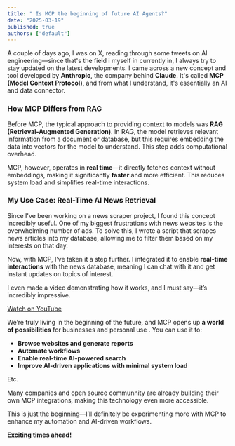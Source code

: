 ```yaml
---
title: " Is MCP the beginning of future AI Agents?"
date: "2025-03-19"
published: true
authors: ["default"]
---
```


A couple of days ago, I was on X, reading through some tweets on AI engineering—since that's the field i myself in currently in, I always try to stay updated on the latest developments. I came across a new concept and tool developed by **Anthropic**, the company behind **Claude**. It's called **MCP (Model Context Protocol)**, and from what I understand, it's essentially an AI and data connector.

### How MCP Differs from RAG

Before MCP, the typical approach to providing context to models was **RAG (Retrieval-Augmented Generation)**. In RAG, the model retrieves relevant information from a document or database, but this requires embedding the data into vectors for the model to understand. This step adds computational overhead.

MCP, however, operates in **real time**—it directly fetches context without embeddings, making it significantly **faster** and more efficient. This reduces system load and simplifies real-time interactions.

### My Use Case: Real-Time AI News Retrieval

Since I've been working on a news scraper project, I found this concept incredibly useful. One of my biggest frustrations with news websites is the overwhelming number of ads. To solve this, I wrote a script that scrapes news articles into my database, allowing me to filter them based on my interests on that day.

Now, with MCP, I’ve taken it a step further. I integrated it to enable **real-time interactions** with the news database, meaning I can chat with it and get instant updates on topics of interest.


I even made a video demonstrating how it works, and I must say—it’s incredibly impressive.

[Watch on YouTube](https://www.youtube.com/watch?v=LageE_65Vuc)




We’re truly living in the beginning of the future, and MCP opens up **a world of possibilities** for businesses and personal use . You can use it to:

- **Browse websites and generate reports**
- **Automate workflows**
- **Enable real-time AI-powered search**
- **Improve AI-driven applications with minimal system load**

Etc.

Many companies and open source communnity are already building their own MCP integrations, making this technology even more accessible.

This is just the beginning—I’ll definitely be experimenting more with MCP to enhance my automation and AI-driven workflows.

**Exciting times ahead!** 
